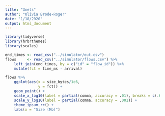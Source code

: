 ```yaml
---
title: "3nets"
author: "Olivia Brode-Roger"
date: "1/18/2020"
output: html_document
---
```


```r
library(tidyverse)
library(hrbrthemes)
library(scales)
```

```r
end_times <- read_csv("../simulator/out.csv")
flows     <- read_csv("../simulator/flows.csv") %>%
    left_join(end_times, by = c("id" = "flow_id")) %>% 
    mutate(fct = time_ms - arrival)
```

```r
flows %>%
    ggplot(aes(x = size_bytes/1e6,
               y = fct)) +
    geom_point() +
    scale_x_log10(label = partial(comma, accuracy = .01), breaks = c(.01, .1, 1, 10, 100, 1000)) +
    scale_y_log10(label = partial(comma, accuracy = .001)) +
    theme_ipsum_rc() +
    labs(x = "Size (Mb)")
```
